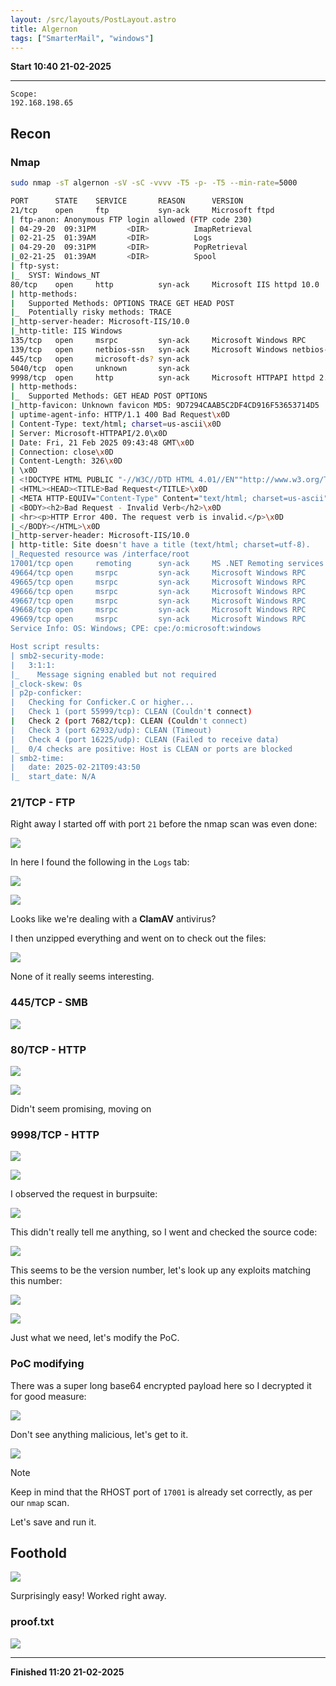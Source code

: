 ```yaml
---
layout: /src/layouts/PostLayout.astro
title: Algernon
tags: ["SmarterMail", "windows"]
---
```


**Start 10:40 21-02-2025**

---
```
Scope:
192.168.198.65
```
## Recon

### Nmap

```bash
sudo nmap -sT algernon -sV -sC -vvvv -T5 -p- -T5 --min-rate=5000

PORT      STATE    SERVICE       REASON      VERSION
21/tcp    open     ftp           syn-ack     Microsoft ftpd
| ftp-anon: Anonymous FTP login allowed (FTP code 230)
| 04-29-20  09:31PM       <DIR>          ImapRetrieval
| 02-21-25  01:39AM       <DIR>          Logs
| 04-29-20  09:31PM       <DIR>          PopRetrieval
|_02-21-25  01:39AM       <DIR>          Spool
| ftp-syst: 
|_  SYST: Windows_NT
80/tcp    open     http          syn-ack     Microsoft IIS httpd 10.0
| http-methods: 
|   Supported Methods: OPTIONS TRACE GET HEAD POST
|_  Potentially risky methods: TRACE
|_http-server-header: Microsoft-IIS/10.0
|_http-title: IIS Windows
135/tcp   open     msrpc         syn-ack     Microsoft Windows RPC
139/tcp   open     netbios-ssn   syn-ack     Microsoft Windows netbios-ssn
445/tcp   open     microsoft-ds? syn-ack
5040/tcp  open     unknown       syn-ack
9998/tcp  open     http          syn-ack     Microsoft HTTPAPI httpd 2.0 (SSDP/UPnP)
| http-methods: 
|_  Supported Methods: GET HEAD POST OPTIONS
|_http-favicon: Unknown favicon MD5: 9D7294CAAB5C2DF4CD916F53653714D5
| uptime-agent-info: HTTP/1.1 400 Bad Request\x0D
| Content-Type: text/html; charset=us-ascii\x0D
| Server: Microsoft-HTTPAPI/2.0\x0D
| Date: Fri, 21 Feb 2025 09:43:48 GMT\x0D
| Connection: close\x0D
| Content-Length: 326\x0D
| \x0D
| <!DOCTYPE HTML PUBLIC "-//W3C//DTD HTML 4.01//EN""http://www.w3.org/TR/html4/strict.dtd">\x0D
| <HTML><HEAD><TITLE>Bad Request</TITLE>\x0D
| <META HTTP-EQUIV="Content-Type" Content="text/html; charset=us-ascii"></HEAD>\x0D
| <BODY><h2>Bad Request - Invalid Verb</h2>\x0D
| <hr><p>HTTP Error 400. The request verb is invalid.</p>\x0D
|_</BODY></HTML>\x0D
|_http-server-header: Microsoft-IIS/10.0
| http-title: Site doesn't have a title (text/html; charset=utf-8).
|_Requested resource was /interface/root
17001/tcp open     remoting      syn-ack     MS .NET Remoting services
49664/tcp open     msrpc         syn-ack     Microsoft Windows RPC
49665/tcp open     msrpc         syn-ack     Microsoft Windows RPC
49666/tcp open     msrpc         syn-ack     Microsoft Windows RPC
49667/tcp open     msrpc         syn-ack     Microsoft Windows RPC
49668/tcp open     msrpc         syn-ack     Microsoft Windows RPC
49669/tcp open     msrpc         syn-ack     Microsoft Windows RPC
Service Info: OS: Windows; CPE: cpe:/o:microsoft:windows

Host script results:
| smb2-security-mode: 
|   3:1:1: 
|_    Message signing enabled but not required
|_clock-skew: 0s
| p2p-conficker: 
|   Checking for Conficker.C or higher...
|   Check 1 (port 55999/tcp): CLEAN (Couldn't connect)
|   Check 2 (port 7682/tcp): CLEAN (Couldn't connect)
|   Check 3 (port 62932/udp): CLEAN (Timeout)
|   Check 4 (port 16225/udp): CLEAN (Failed to receive data)
|_  0/4 checks are positive: Host is CLEAN or ports are blocked
| smb2-time: 
|   date: 2025-02-21T09:43:50
|_  start_date: N/A
```


### 21/TCP - FTP

Right away I started off with port `21` before the nmap scan was even done:

![](../../../assets/6e58b87f429d97af7ff9ee1508d982d8.png)

In here I found the following in the `Logs` tab:

![](../../../assets/0881faf350700ea38ffde527ee2df96c.png)

![](../../../assets/949c0fd78285b5a09664baefa512aa96.png)

Looks like we're dealing with a **ClamAV** antivirus?

I then unzipped everything and went on to check out the files:

![](../../../assets/5e66b2dc4442fe4b3ad9768d4013bf79.png)

None of it really seems interesting.


### 445/TCP - SMB

![](../../../assets/d850b784b672796a6827aaf40c0f9821.png)


### 80/TCP - HTTP

![](../../../assets/fe1253d40925b6b99343629fa76ebe4a.png)

![](../../../assets/dddddfaf77f39a948481e2389a6621fa.png)

Didn't seem promising, moving on


### 9998/TCP - HTTP


![](../../../assets/0ddb569249c6ffecca5496758a7dac9d.png)

![](../../../assets/dc2acd87862b44abb5fcaae97927f829.png)

I observed the request in burpsuite:

![](../../../assets/2a0c05c8bb1a23dff1b2ac3a160984b4.png)

This didn't really tell me anything, so I went and checked the source code:

![](../../../assets/997253e11894cded1d72747af2a2a848.png)

This seems to be the version number, let's look up any exploits matching this number:

![](../../../assets/1925c40669ded60c7eef0ba5802d9ab0.png)

![](../../../assets/c6642d1d2f7856d2c94585141818a6dc.png)

Just what we need, let's modify the PoC.


### PoC modifying

There was a super long base64 encrypted payload here so I decrypted it for good measure:

![](../../../assets/05fd261860ed49ada5741e03e584cba4.png)

Don't see anything malicious, let's get to it.

![](../../../assets/71cdc43feda178e4666b66dc27741440.png)

>[!note]
>Keep in mind that the RHOST port of `17001` is already set correctly, as per our `nmap` scan.

Let's save and run it.


## Foothold

![](../../../assets/157b867fc5e9e91dab0d731a238ae7be.png)

Surprisingly easy! Worked right away.

### proof.txt

![](../../../assets/61f3286646a4bca49c9221b9c0016db4.png)

---

**Finished 11:20 21-02-2025**

[^Links]:  [[OSCP Prep]]
